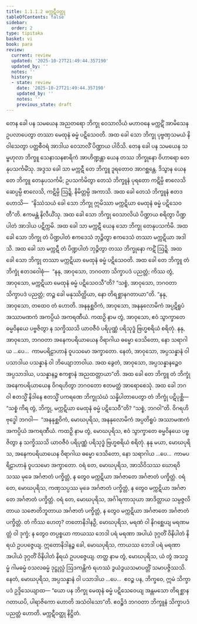 ```yaml
---
title: 1.1.1.2 မက္ကဋီဝတ္ထု
tableOfContents: false
sidebar:
  order: 2
type: tipitaka
basket: vi
book: para
review:
  current: review
  updated: '2025-10-27T21:49:44.357190'
  updated_by: ''
  notes: ''
  history:
  - state: review
    date: '2025-10-27T21:49:44.357190'
    updated_by: ''
    notes: ''
    previous_state: draft
---
```



<ReviewStatus review={frontmatter.review} showDetails={true} />

<HypothesisAnnotation frontmatter={frontmatter} />

<DynamicBreadcrumb />

<Division number="40" book="para" e="ch" v="1" p="25">

<Paragraph number="75" book="para">
တေန ခေါ ပန သမယေန အညတရော ဘိက္ခု ဝေသာလိယံ မဟာဝနေ မက္ကဋိံ အာမိသေန ဥပလာပေတွာ တဿာ မေထုနံ ဓမ္မံ ပဋိသေဝတိ. အထ ခေါ သော ဘိက္ခု ပုဗ္ဗဏှသမယံ နိဝါသေတွာ ပတ္တစီဝရံ အာဒါယ ဝေသာလိံ ပိဏ္ဍာယ ပါဝိသိ. တေန ခေါ ပန သမယေန သမ္ဗဟုလာ ဘိက္ခူ သေနာသနစာရိကံ အာဟိဏ္ဍန္တာ ယေန တဿ ဘိက္ခုနော ဝိဟာရော တေနုပသင်္ကမိံသု. အဒ္ဒသ ခေါ သာ မက္ကဋီ တေ ဘိက္ခူ ဒူရတောဝ အာဂစ္ဆန္တေ. ဒိသွာန ယေန တေ ဘိက္ခူ တေနုပသင်္ကမိ; ဥပသင်္ကမိတွာ တေသံ ဘိက္ခူနံ ပုရတော ကဋိမ္ပိ စာလေသိ ဆေပ္ပမ္ပိ စာလေသိ, ကဋိမ္ပိ ဩဍ္ဍိ, နိမိတ္တမ္ပိ အကာသိ. အထ ခေါ တေသံ ဘိက္ခူနံ ဧတဒဟောသိ—  “နိဿံသယံ ခေါ သော ဘိက္ခု ဣမိဿာ မက္ကဋိယာ မေထုနံ ဓမ္မံ ပဋိသေဝတီ”တိ. ဧကမန္တံ နိလီယိံသု. အထ ခေါ သော ဘိက္ခု ဝေသာလိယံ ပိဏ္ဍာယ စရိတွာ ပိဏ္ဍပါတံ အာဒါယ ပဋိက္ကမိ.
</Paragraph>

</Division>
<Division number="41" book="para" e="ch" v="1" p="25">

<Paragraph number="76" book="para">
အထ ခေါ သာ မက္ကဋီ ယေန သော ဘိက္ခု တေနုပသင်္ကမိ. အထ ခေါ သော ဘိက္ခု တံ ပိဏ္ဍပါတံ ဧကဒေသံ ဘုဉ္ဇိတွာ ဧကဒေသံ တဿာ မက္ကဋိယာ အဒါသိ. အထ ခေါ သာ မက္ကဋီ တံ ပိဏ္ဍပါတံ ဘုဉ္ဇိတွာ တဿ ဘိက္ခုနော ကဋိံ ဩဍ္ဍိ. အထ ခေါ သော ဘိက္ခု တဿာ မက္ကဋိယာ မေထုနံ ဓမ္မံ ပဋိသေဝတိ.
</Paragraph>

<Paragraph number="77" book="para">
အထ ခေါ တေ ဘိက္ခူ တံ ဘိက္ခုံ ဧတဒဝေါစုံ—  “နနု, အာဝုသော, ဘဂဝတာ သိက္ခာပဒံ ပညတ္တံ; ကိဿ တွံ, အာဝုသော, မက္ကဋိယာ မေထုနံ ဓမ္မံ ပဋိသေဝသီ”တိ? “သစ္စံ, အာဝုသော, ဘဂဝတာ သိက္ခာပဒံ ပညတ္တံ; တဉ္စ ခေါ မနုဿိတ္ထိယာ, နော တိရစ္ဆာနဂတာယာ”တိ. “နနု, အာဝုသော, တထေဝ တံ ဟောတိ. အနနုစ္ဆဝိကံ, အာဝုသော, အနနုလောမိကံ အပ္ပဋိရူပံ အဿာမဏကံ အကပ္ပိယံ အကရဏီယံ. ကထဉှိ နာမ တွံ, အာဝုသော, ဧဝံ သွာက္ခာတေ ဓမ္မဝိနယေ ပဗ္ဗဇိတွာ န သက္ခိဿသိ ယာဝဇီဝံ ပရိပုဏ္ဏံ ပရိသုဒ္ဓံ ဗြဟ္မစရိယံ စရိတုံ. နနု, အာဝုသော, ဘဂဝတာ အနေကပရိယာယေန ဝိရာဂါယ ဓမ္မော ဒေသိတော, နော သရာဂါယ …ပေ…  ကာမပရိဠာဟာနံ ဝူပသမော အက္ခာတော. နေတံ, အာဝုသော, အပ္ပသန္နာနံ ဝါ ပသာဒါယ ပသန္နာနံ ဝါ ဘိယျောဘာဝါယ. အထ ခွေတံ, အာဝုသော, အပ္ပသန္နာနဉ္စေဝ အပ္ပသာဒါယ, ပသန္နာနဉ္စ ဧကစ္စာနံ အညထတ္တာယာ”တိ. အထ ခေါ တေ ဘိက္ခူ တံ ဘိက္ခုံ အနေကပရိယာယေန ဝိဂရဟိတွာ ဘဂဝတော ဧတမတ္ထံ အာရောစေသုံ.
</Paragraph>

</Division>
<Division number="42" book="para" e="ch" v="1" p="26">

<Paragraph number="78" book="para">
အထ ခေါ ဘဂဝါ ဧတသ္မိံ နိဒါနေ ဧတသ္မိံ ပကရဏေ ဘိက္ခုသံဃံ သန္နိပါတာပေတွာ တံ ဘိက္ခုံ ပဋိပုစ္ဆိ—  “သစ္စံ ကိရ တွံ, ဘိက္ခု, မက္ကဋိယာ မေထုနံ ဓမ္မံ ပဋိသေဝီ”တိ? “သစ္စံ, ဘဂဝါ”တိ. ဝိဂရဟိ ဗုဒ္ဓေါ ဘဂဝါ—  “အနနုစ္ဆဝိကံ, မောဃပုရိသ, အနနုလောမိကံ အပ္ပတိရူပံ အဿာမဏကံ အကပ္ပိယံ အကရဏီယံ. ကထဉှိ နာမ တွံ, မောဃပုရိသ, ဧဝံ သွာက္ခာတေ ဓမ္မဝိနယေ ပဗ္ဗဇိတွာ န သက္ခိဿသိ ယာဝဇီဝံ ပရိပုဏ္ဏံ ပရိသုဒ္ဓံ ဗြဟ္မစရိယံ စရိတုံ. နနု မယာ, မောဃပုရိသ, အနေကပရိယာယေန ဝိရာဂါယ ဓမ္မော ဒေသိတော, နော သရာဂါယ …ပေ…  ကာမပရိဠာဟာနံ ဝူပသမော အက္ခာတော. ဝရံ တေ, မောဃပုရိသ, အာသိဝိသဿ ဃောရဝိသဿ မုခေ အင်္ဂဇာတံ ပက္ခိတ္တံ, န တွေဝ မက္ကဋိယာ အင်္ဂဇာတေ အင်္ဂဇာတံ ပက္ခိတ္တံ. ဝရံ တေ, မောဃပုရိသ, ကဏှသပ္ပဿ မုခေ အင်္ဂဇာတံ ပက္ခိတ္တံ, န တွေဝ မက္ကဋိယာ အင်္ဂဇာတေ အင်္ဂဇာတံ ပက္ခိတ္တံ. ဝရံ တေ, မောဃပုရိသ, အင်္ဂါရကာသုယာ အာဒိတ္တာယ သမ္ပဇ္ဇလိတာယ သဇောတိဘူတာယ အင်္ဂဇာတံ ပက္ခိတ္တံ, န တွေဝ မက္ကဋိယာ အင်္ဂဇာတေ အင်္ဂဇာတံ ပက္ခိတ္တံ. တံ ကိဿ ဟေတု? တတောနိဒါနဉှိ, မောဃပုရိသ, မရဏံ ဝါ နိဂစ္ဆေယျ မရဏမတ္တံ ဝါ ဒုက္ခံ; န တွေဝ တပ္ပစ္စယာ ကာယဿ ဘေဒါ ပရံ မရဏာ အပါယံ ဒုဂ္ဂတိံ ဝိနိပါတံ နိရယံ ဥပပဇ္ဇေယျ. ဣတောနိဒါနဉ္စ ခေါ, မောဃပုရိသ, ကာယဿ ဘေဒါ ပရံ မရဏာ အပါယံ ဒုဂ္ဂတိံ ဝိနိပါတံ နိရယံ ဥပပဇ္ဇေယျ. တတ္ထ နာမ တွံ, မောဃပုရိသ, ယံ တွံ အသဒ္ဓမ္မံ ဂါမဓမ္မံ ဝသလဓမ္မံ ဒုဋ္ဌုလ္လံ ဩဒကန္တိကံ ရဟဿံ ဒွယံဒွယသမာပတ္တိံ သမာပဇ္ဇိဿသိ. နေတံ, မောဃပုရိသ, အပ္ပသန္နာနံ ဝါ ပသာဒါယ …ပေ…  ဧဝဉ္စ ပန, ဘိက္ခဝေ, ဣမံ သိက္ခာပဒံ ဥဒ္ဒိသေယျာထ—
</Paragraph>

<Paragraph number="79" book="para">
<Emphasis>“ယော ပန ဘိက္ခု မေထုနံ ဓမ္မံ ပဋိသေဝေယျ အန္တမသော တိရစ္ဆာနဂတာယပိ, ပါရာဇိကော ဟောတိ အသံဝါသော”</Emphasis>တိ.
</Paragraph>

<Paragraph number="80" book="para">
ဧဝဉ္စိဒံ ဘဂဝတာ ဘိက္ခူနံ သိက္ခာပဒံ ပညတ္တံ ဟောတိ.

</Paragraph>
</Division>

<Paragraph number="81" type="center" book="para">
မက္ကဋီဝတ္ထု နိဋ္ဌိတံ.
</Paragraph>